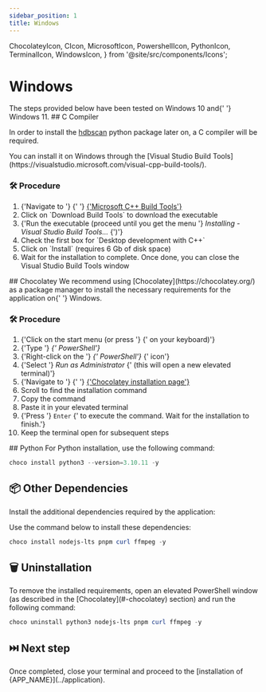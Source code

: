 ```yaml
---
sidebar_position: 1
title: Windows
---
```


  ChocolateyIcon,
  CIcon,
  MicrosoftIcon,
  PowershellIcon,
  PythonIcon,
  TerminalIcon,
  WindowsIcon,
} from '@site/src/components/Icons';

# <WindowsIcon /> Windows

<Fragment>
  The steps provided below have been tested on <WindowsIcon /> Windows 10 and{' '}
  <WindowsIcon /> Windows 11.
</Fragment>

<Fragment>
  ## <CIcon /> C Compiler
</Fragment>

In order to install the
[hdbscan](https://github.com/scikit-learn-contrib/hdbscan) python package later
on, a C compiler will be required.

<Fragment>
  You can install it on <WindowsIcon /> Windows through the [Visual Studio Build
  Tools](https://visualstudio.microsoft.com/visual-cpp-build-tools/).
</Fragment>

### 🛠️ Procedure

<ol>
  <li>
    {'Navigate to '}
    <MicrosoftIcon />
    {'  '}
    <a
      href={'https://visualstudio.microsoft.com/visual-cpp-build-tools/'}
      target={'_blank' + ''}
    >
      {'Microsoft C++ Build Tools'}
    </a>
  </li>
  <li>
    <span>Click on `Download Build Tools` to download the executable</span>
  </li>
  <li>
    <span>
      {'Run the executable (proceed until you get the menu '}
      <i>Installing - Visual Studio Build Tools...</i>
      {')'}
    </span>
  </li>
  <li>
    <span>Check the first box for `Desktop development with C++`</span>
  </li>
  <li>
    <span>Click on `Install` (requires 6 Gb of disk space)</span>
  </li>
  <li>
    <span>
      Wait for the installation to complete. Once done, you can close the Visual
      Studio Build Tools window
    </span>
  </li>
</ol>

<Fragment>
  ## <ChocolateyIcon /> Chocolatey
</Fragment>

<Fragment>
  We recommend using <ChocolateyIcon /> [Chocolatey](https://chocolatey.org/) as
  a package manager to install the necessary requirements for the application on{' '}
  <WindowsIcon /> Windows.
</Fragment>

### 🛠️ Procedure

<ol>
  <li>
    {'Click on the start menu (or press '}
    <WinKey />
    {' on your keyboard)'}
  </li>
  <li>
    {'Type '}
    <i>
      <PowershellIcon />
      {' PowerShell'}
    </i>
  </li>
  <li>
    {'Right-click on the '}
    <i>
      <PowershellIcon />
      {' PowerShell'}
    </i>
    {' icon'}
  </li>
  <li>
    {'Select '}
    <i>Run as Administrator</i>
    {' (this will open a new elevated terminal)'}
  </li>
  <li>
    {'Navigate to '}
    <ChocolateyIcon />
    {'  '}
    <a
      href={'https://chocolatey.org/install'}
      target={'_blank'}
    >
      {'Chocolatey installation page'}
    </a>
  </li>
  <li>Scroll to find the installation command</li>
  <li>Copy the command</li>
  <li>Paste it in your elevated terminal</li>
  <li>
    {'Press '}
    <code>Enter</code>
    {' to execute the command. Wait for the installation to finish.'}
  </li>
  <li>Keep the terminal open for subsequent steps</li>
</ol>

<Fragment>
  ## <PythonIcon /> Python
</Fragment>

<Fragment>
  For <PythonIcon /> Python installation, use the following command:
</Fragment>

```powershell
choco install python3 --version=3.10.11 -y
```

## 📦 Other Dependencies

Install the additional dependencies required by the application:

<Dependencies
  noPython
  noCCompiler
/>

Use the command below to install these dependencies:

```powershell
choco install nodejs-lts pnpm curl ffmpeg -y
```

## 🗑️ Uninstallation

<Fragment>
  To remove the installed requirements, open an elevated <PowershellIcon />
  PowerShell window (as described in the <ChocolateyIcon />
  [Chocolatey](#-chocolatey) section) and run the following command:
</Fragment>

```powershell
choco uninstall python3 nodejs-lts pnpm curl ffmpeg -y
```

## ⏭️ Next step

<Fragment>
  Once completed, close your <TerminalIcon /> terminal and proceed to the
  [installation of {APP_NAME}](../application).
</Fragment>
